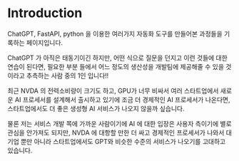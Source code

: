 # Introduction

ChatGPT, FastAPI, python 을 이용한 여러가지 자동화 도구를 만들어본 과정들을 기록하는 페이지입니다.<br/>

ChatGPT 가 아직은 태동기이긴 하지만, 어떤 식으로 질문을 던지고 이런 것들에 대한 연습이 된다면, 필요한 부분 들에서 어느 정도의 생산성을 개발팀에 제공해줄 수 있을 것이라고 추측하는 사람 중의 1인 입니다!!<br/>

최근 NVDA 의 전력소비량이 크기도 하고, GPU가 너무 비싸서 여러 스타트업에서 새로운 AI 프로세서를 설계해서 출시하고 있기에 조금 더 경제적인 AI 프로세서가 나온다면, 스타트업에서도 더 좋은 생성형 AI 서비스가 나오지 않을까 싶습니다.<br/>

물론 저는 서비스 개발 쪽에 가까운 사람이기에 AI 에 대한 입장은 사용자 측이기에 별로 관심을 안가져도 되지만, NVDA 에 대항할 만한 더 싸고 경제적인 프로세서가 나와서 대기업 뿐만 아니라 스타트업에서도 GPT와 비슷한 수준의 서비스가 나오기를 고대하고 있습니다.<br/>

<br/>



